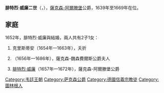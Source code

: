 {{Multiple issues|
{{Expand language|1=de|time=2021-02-08T02:44:03+00:00}}
{{Unreferenced|time=2021-02-08T02:44:03+00:00}}
}}
{{Infobox noble
| name        = 腓特烈·威廉二世
| image       = Frederick Wilhelm II Saxe-Altenburg.jpg
| succession  = 薩克森-阿爾滕堡公爵
| reign       = 1639年 — 1669年
| predecessor = [[約翰·菲利普_(薩克森-阿爾滕堡)|約翰·菲利普]]
| successor   = [[腓特烈·威廉三世_(薩克森-阿爾滕堡)|腓特烈·威廉三世]]
| birth_date  = {{birth date|1603|2|12|df=y}}
| birth_place = [[魏瑪|魏瑪]]
| death_date  = {{death date and age|1669|4|22|1603|2|12|df=y}}
| death_place = [[阿爾滕堡|阿爾滕堡]]
| noble family= [[韋廷王朝|韋廷王朝]]
| father      = 薩克森-威瑪公爵[[腓特烈·威廉一世_(薩克森-威瑪)|腓特烈·威廉一世]]
| mother      = [[普法爾茨-諾伊堡的安娜·瑪麗亞|普法爾茨-諾伊堡的安娜·瑪麗亞]]
| religion    = [[信義宗|信義宗]]
}}
'''腓特烈·威廉二世'''（{{lang-de|Friedrich Wilhelm II}}，{{bd|1603年|2月12日|1669年|4月22日|}}），[[薩克森-阿爾滕堡|薩克森-阿爾滕堡]]公爵，1639年至1669年在位。

== 家庭 ==
1652年，腓特烈·威廉與{{le|薩克森的瑪格達列娜·希比拉|Magdalene Sibylle of Saxony}}結婚，兩人共有2子1女：
# 克里斯蒂安（1654年—1663年），夭折
# {{le|約翰娜·瑪格達列娜 (薩克森-阿爾滕堡)|Johanna Magdalena of Saxe-Altenburg|約翰娜·瑪格達列娜}}（1656年—1686年），薩克森-魏森費爾斯公爵夫人
# [[腓特烈·威廉三世_(薩克森-阿爾滕堡)|腓特烈·威廉]]（1657年—1672年），薩克森-阿爾滕堡公爵


{{s-start}}
{{s-hou|[[韋廷王朝|韋廷王朝]]|1603年|2月12日|1669年|4月22日}}
{{S-reg|de}}
{{s-bef|before=[[約翰·菲利普_(薩克森-阿爾滕堡)|約翰·菲利普]]}}
{{s-ttl|title=[[薩克森公爵|薩克森-阿爾滕堡公爵]]|years=1639年–1669年}}
{{s-aft|after=[[腓特烈·威廉三世_(薩克森-阿爾滕堡)|腓特烈·威廉三世]]}}
{{s-end}}

{{stub}}

[[Category:韦廷王朝|Category:韦廷王朝]]
[[Category:萨克森公爵|Category:萨克森公爵]]
[[Category:德國信義宗教徒|Category:德國信義宗教徒]]
[[Category:圖林根人|Category:圖林根人]]